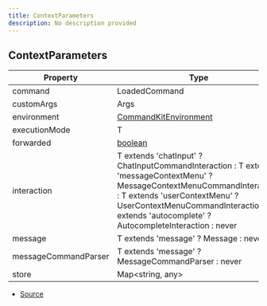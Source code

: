```yaml
---
title: ContextParameters
description: No description provided
---
```


## ContextParameters

| Property | Type | Value |
| ----------- | ----------- | ----------- |
| command | LoadedCommand | N/A |
| customArgs | Args | N/A |
| environment | [CommandKitEnvironment](/docs/api-reference/classes/CommandKitEnvironment) | N/A |
| executionMode | T | N/A |
| forwarded | [boolean](https://developer.mozilla.org/en-US/docs/Web/JavaScript/Reference/Global_Objects/Boolean) | N/A |
| interaction | T extends 'chatInput' ? ChatInputCommandInteraction : T extends 'messageContextMenu' ? MessageContextMenuCommandInteraction : T extends 'userContextMenu' ? UserContextMenuCommandInteraction : T extends 'autocomplete' ? AutocompleteInteraction : never | N/A |
| message | T extends 'message' ? Message : never | N/A |
| messageCommandParser | T extends 'message' ? MessageCommandParser : never | N/A |
| store | Map\<string, any> | N/A |


- [Source](https://github.com/underctrl-io/commandkit/blob/83ef44f10b86e30835e8636786e5222cac412af9/packages/commandkit/src/app/commands/Context.ts#L39)